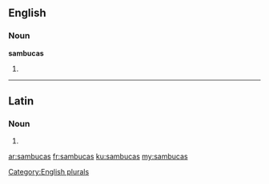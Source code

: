 ==English==

===Noun===
'''sambucas'''

# {{plural of|sambuca}}

[[Category:English plurals]]

----

==Latin==

===Noun===
{{la-noun-form|sambūcās}}

# {{inflection of|sambuca|sambūca|acc|p|lang=la}}

[[ar:sambucas]]
[[fr:sambucas]]
[[ku:sambucas]]
[[my:sambucas]]